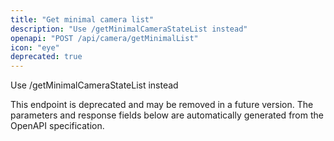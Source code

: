 ```yaml
---
title: "Get minimal camera list"
description: "Use /getMinimalCameraStateList instead"
openapi: "POST /api/camera/getMinimalList"
icon: "eye"
deprecated: true
---
```


Use /getMinimalCameraStateList instead

<Warning>
This endpoint is deprecated and may be removed in a future version.
</Warning>

<Note>
The parameters and response fields below are automatically generated from the OpenAPI specification.
</Note>
